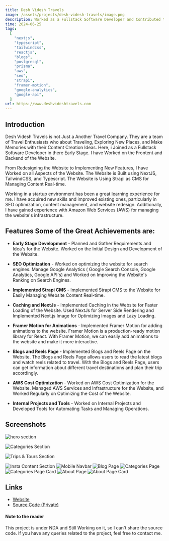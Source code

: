 ```yaml
---
title: Desh Videsh Travels
image: /assets/projects/desh-videsh-travels/image.png
description: Worked as a Fullstack Software Developer and Contributed to the Development of the Website. SEO Optimizations, Content Mangement, and Redesigning, Maintainance and Adding New Features to the Website.
time: 2024-06-25
tags:
  [
    "nextjs",
    "typescript",
    "tailwindcss",
    "reactjs",
    "blogs",
    "postgresql",
    "prisma",
    "aws",
    "seo",
    "strapi",
    "framer-motion",
    "google-analytics",
    "google-api",
  ]
url: https://www.deshvideshtravels.com
---
```


## Introduction

Desh Videsh Travels is not Just a Another Travel Company. They are a team of Travel Enthusiasts who about Traveling, Exploring New Places, and Make Memories with their Content Creation Ideas. Here, i Joined as a Fullstack Software Developer in there Early Stage. I have Worked on the Frontent and Backend of the Website.

From Redesigning the Website to Implementing New Features, I have Worked on all Aspects of the Website. The Website is Built using NextJS, TailwindCSS, and Typescript. The Website is Using Strapi as CMS for Managing Content Real-time.

Working in a startup environment has been a great learning experience for me. I have acquired new skills and improved existing ones, particularly in SEO optimization, content management, and website redesign. Additionally, I have gained experience with Amazon Web Services (AWS) for managing the website's infrastructure.

## Features Some of the Great Achievements are:

- **Early Stage Development** - Planned and Gather Requirements and Idea's for the Website. Worked on the Initial Design and Development of the Website.

- **SEO Optimization** - Worked on optimizing the website for search engines. Manage Google Analytics ( Google Search Console, Google Analytics, Google API's) and Worked on Improving the Website's Ranking on Search Engines.

- **Implemented Strapi CMS** - Implemented Strapi CMS to the Website for Easily Managing Website Content Real-time.

- **Caching and NextJs** - Implemented Caching in the Website for Faster Loading of the Website. Used NextJs for Server Side Rendering and Implemented Next.js Image for Optimizing Images and Lazy Loading.

- **Framer Motion for Animations** - Implemented Framer Motion for adding animations to the website. Framer Motion is a production-ready motion library for React. With Framer Motion, we can easily add animations to the website and make it more interactive.

- **Blogs and Reels Page** - Implemented Blogs and Reels Page on the Website. The Blogs and Reels Page allows users to read the latest blogs and watch reels related to travel. With the Blogs and Reels Page, users can get information about different travel destinations and plan their trip accordingly.

- **AWS Cost Optimization** - Worked on AWS Cost Optimization for the Website. Managed AWS Services and Infrastructure for the Website, and Worked Regularly on Optimizing the Cost of the Website.

- **Internal Projects and Tools** - Worked on Internal Projects and Developed Tools for Automating Tasks and Managing Operations.

## Screenshots

<Image
  src='/assets/projects/desh-videsh-travels/homepage-1.png'
  alt='hero section'
  width={2580}
  height={1691}
/>

<Image
  src='/assets/projects/desh-videsh-travels/homepage-2.png'
  alt='Categories Section'
  width={2580}
  height={1691}
/>

<Image
  src='/assets/projects/desh-videsh-travels/homepage-3.png'
  alt='Trips & Tours Section'
  width={2580}
  height={1691}
/>

<Image
  src='/assets/projects/desh-videsh-travels/homepage-4.png'
  alt='Insta Content Section'
  width={2580}
  height={1691}
/>
<Image
  src='/assets/projects/desh-videsh-travels/mobile.png'
  alt='Mobile Navbar'
  height={2000}
  width={1000}
/>
<Image
  src='/assets/projects/desh-videsh-travels/blog.png'
  alt='Blog Page'
  width={2580}
  height={1691}
/>
<Image
  src='/assets/projects/desh-videsh-travels/categories-page.png'
  alt='Categories Page'
  width={2580}
  height={1691}
/>
<Image
  src='/assets/projects/desh-videsh-travels/categories-page-2.png'
  alt='Categories Page Card'
  width={2580}
  height={1691}
/>
<Image
  src='/assets/projects/desh-videsh-travels/about-page.png'
  alt='About Page'
  width={2580}
  height={1691}
/>
<Image
  src='/assets/projects/desh-videsh-travels/about-page-2.png'
  alt='About Page Card'
  width={2580}
  height={1691}
/>

## Links

- [Website](https://www.deshvideshtravels.com)
- [Source Code (Private)](#)

#### Note to the reader

This project is under NDA and Still Working on it, so I can't share the source code. If you have any queries related to the project, feel free to contact me.
